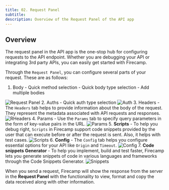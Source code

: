 ```yaml
---
title: 02. Request Panel
subtitle:
description: Overview of the Request Panel of the API app
---
```


## Overview

The request panel in the API app is the one-stop hub for configuring requests to the API endpoint. Whether you are debugging your API or integrating 3rd party APIs, you can easily get started with Firecamp.

Through the `Request Panel`, you can configure several parts of your request. These are as follows:

1. <Link to="apis/impressions/request-body">Body</Link>
    - Quick method selection
    - Quick body type selection
    - Add multiple bodies
![Request Panel](../assets/req_panel.jpg)
2. <Link to="apis/impressions/authentication">Auths</Link>
    - Quick auth type selection
![Auth](../assets/req_auth.jpg)
3. <Link to="apis/impressions/headers">Headers</Link> - The `Headers` tab helps to provide information about the body of the request. They represent the metadata associated with API requests and responses.
![RHeaders](../assets/req_headers.jpg)
4. <Link to="apis/impressions/query-parameters">Params</Link> - Use the `Params` tab to specify query parameters in the form of key-value pairs in the URL.
![Params](../assets/req_params.jpg)
5. **Scripts** - To help you debug right, `Scripts` in Firecamp support code snippets  provided by the user that can execute before or after the request is sent. Also, it helps with test cases.
![Scripts](../assets/req_script.jpg)
6. **Config** - The `Config` tab helps you configure essential options for your API like `Origin` and `Timeout`.
![Config](../assets/req_config.jpg)
7. **Code snippets Generator** - To help you implement, build and test faster, Firecamp lets you generate snippets of code in various languages and frameworks through the Code Snippets Generator.
![Snippets](../assets/req_codegen.jpg)

When you send a request, Firecamp will show the response from the server in the <Link to="apis/impressions/request-panel">**Request Panel**</Link> with the functionality to view, format and copy the data received along with other information.
